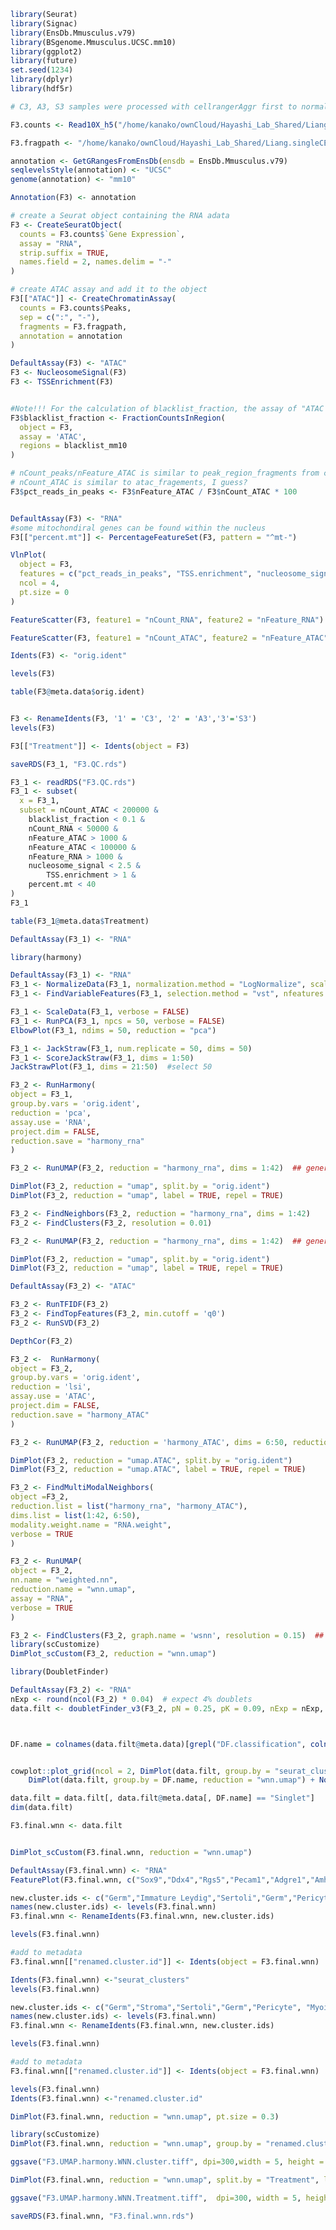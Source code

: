 ```r
library(Seurat)
library(Signac)
library(EnsDb.Mmusculus.v79)    
library(BSgenome.Mmusculus.UCSC.mm10)
library(ggplot2)
library(future)
set.seed(1234)
library(dplyr)
library(hdf5r)
```



```r
# C3, A3, S3 samples were processed with cellrangerAggr first to normalize their depth.

F3.counts <- Read10X_h5("/home/kanako/ownCloud/Hayashi_Lab_Shared/Liang.singleCELL/BPA.BPS/R.analysis/10.03.22.CellrangerAggrF3/cellranger/F3/outs/filtered_feature_bc_matrix.h5")

F3.fragpath <- "/home/kanako/ownCloud/Hayashi_Lab_Shared/Liang.singleCELL/BPA.BPS/R.analysis/10.03.22.CellrangerAggrF3/cellranger/F3/outs/atac_fragments.tsv.gz"

annotation <- GetGRangesFromEnsDb(ensdb = EnsDb.Mmusculus.v79)
seqlevelsStyle(annotation) <- "UCSC"
genome(annotation) <- "mm10"

Annotation(F3) <- annotation

# create a Seurat object containing the RNA adata
F3 <- CreateSeuratObject(
  counts = F3.counts$`Gene Expression`,
  assay = "RNA",
  strip.suffix = TRUE,
  names.field = 2, names.delim = "-"
)

# create ATAC assay and add it to the object
F3[["ATAC"]] <- CreateChromatinAssay(
  counts = F3.counts$Peaks,
  sep = c(":", "-"),
  fragments = F3.fragpath,
  annotation = annotation
)
```

```r
DefaultAssay(F3) <- "ATAC"
F3 <- NucleosomeSignal(F3)
F3 <- TSSEnrichment(F3)


#Note!!! For the calculation of blacklist_fraction, the assay of "ATAC' from cellranger should be used. If the "peaks" from MACS2 were used, the values for each cell will be all zero.
F3$blacklist_fraction <- FractionCountsInRegion(
  object = F3, 
  assay = 'ATAC',
  regions = blacklist_mm10
)

# nCount_peaks/nFeature_ATAC is similar to peak_region_fragments from cellranger.https://github.com/timoast/signac/issues/19
# nCount_ATAC is similar to atac_fragements, I guess?
F3$pct_reads_in_peaks <- F3$nFeature_ATAC / F3$nCount_ATAC * 100


DefaultAssay(F3) <- "RNA"
#some mitochondiral genes can be found within the nucleus
F3[["percent.mt"]] <- PercentageFeatureSet(F3, pattern = "^mt-")

VlnPlot(
  object = F3,
  features = c("pct_reads_in_peaks", "TSS.enrichment", "nucleosome_signal","blacklist_fraction","nCount_RNA", "nCount_ATAC","percent.mt", "nFeature_ATAC"),
  ncol = 4,
  pt.size = 0
)
```
```r
FeatureScatter(F3, feature1 = "nCount_RNA", feature2 = "nFeature_RNA")

FeatureScatter(F3, feature1 = "nCount_ATAC", feature2 = "nFeature_ATAC")
```

```r
Idents(F3) <- "orig.ident"

levels(F3)

table(F3@meta.data$orig.ident)


F3 <- RenameIdents(F3, '1' = 'C3', '2' = 'A3','3'='S3')
levels(F3)

F3[["Treatment"]] <- Idents(object = F3)

```



```r
saveRDS(F3_1, "F3.QC.rds")
```




```r
F3_1 <- readRDS("F3.QC.rds")
F3_1 <- subset(
  x = F3_1,
  subset = nCount_ATAC < 200000 &
    blacklist_fraction < 0.1 &
    nCount_RNA < 50000 &
    nFeature_ATAC > 1000 &
    nFeature_ATAC < 100000 &
    nFeature_RNA > 1000 &
    nucleosome_signal < 2.5 &
        TSS.enrichment > 1 &
    percent.mt < 40
)
F3_1
```




```r
table(F3_1@meta.data$Treatment) 
```

```r

DefaultAssay(F3_1) <- "RNA"

library(harmony)

DefaultAssay(F3_1) <- "RNA"
F3_1 <- NormalizeData(F3_1, normalization.method = "LogNormalize", scale.factor = 10000)
F3_1 <- FindVariableFeatures(F3_1, selection.method = "vst", nfeatures = 2000)

F3_1 <- ScaleData(F3_1, verbose = FALSE)
F3_1 <- RunPCA(F3_1, npcs = 50, verbose = FALSE) 
ElbowPlot(F3_1, ndims = 50, reduction = "pca")

F3_1 <- JackStraw(F3_1, num.replicate = 50, dims = 50)
F3_1 <- ScoreJackStraw(F3_1, dims = 1:50)
JackStrawPlot(F3_1, dims = 21:50)  #select 50


```



```r
F3_2 <- RunHarmony(
object = F3_1,
group.by.vars = 'orig.ident',
reduction = 'pca',
assay.use = 'RNA',
project.dim = FALSE,
reduction.save = "harmony_rna"
)

F3_2 <- RunUMAP(F3_2, reduction = "harmony_rna", dims = 1:42)  ## generate UMAP based on harmony_rna

DimPlot(F3_2, reduction = "umap", split.by = "orig.ident")
DimPlot(F3_2, reduction = "umap", label = TRUE, repel = TRUE)

```


```r
F3_2 <- FindNeighbors(F3_2, reduction = "harmony_rna", dims = 1:42)
F3_2 <- FindClusters(F3_2, resolution = 0.01) 

F3_2 <- RunUMAP(F3_2, reduction = "harmony_rna", dims = 1:42)  ## generate UMAP based on harmony_rna

DimPlot(F3_2, reduction = "umap", split.by = "orig.ident")
DimPlot(F3_2, reduction = "umap", label = TRUE, repel = TRUE)


```

```r
DefaultAssay(F3_2) <- "ATAC"

F3_2 <- RunTFIDF(F3_2)
F3_2 <- FindTopFeatures(F3_2, min.cutoff = 'q0')
F3_2 <- RunSVD(F3_2)

DepthCor(F3_2)

F3_2 <-  RunHarmony(
object = F3_2,
group.by.vars = 'orig.ident',
reduction = 'lsi',
assay.use = 'ATAC',
project.dim = FALSE,
reduction.save = "harmony_ATAC"
)

F3_2 <- RunUMAP(F3_2, reduction = 'harmony_ATAC', dims = 6:50, reduction.name = "umap.ATAC", reduction.key = "atacUMAP_")

DimPlot(F3_2, reduction = "umap.ATAC", split.by = "orig.ident")
DimPlot(F3_2, reduction = "umap.ATAC", label = TRUE, repel = TRUE)
```

```r
F3_2 <- FindMultiModalNeighbors(
object =F3_2,
reduction.list = list("harmony_rna", "harmony_ATAC"),
dims.list = list(1:42, 6:50),
modality.weight.name = "RNA.weight",
verbose = TRUE
)

F3_2 <- RunUMAP(
object = F3_2,
nn.name = "weighted.nn",
reduction.name = "wnn.umap",
assay = "RNA",
verbose = TRUE
)

F3_2 <- FindClusters(F3_2, graph.name = 'wsnn', resolution = 0.15)  ## #select 0.001- 0.015
library(scCustomize)
DimPlot_scCustom(F3_2, reduction = "wnn.umap")
```



```r
library(DoubletFinder)

DefaultAssay(F3_2) <- "RNA"
nExp <- round(ncol(F3_2) * 0.04)  # expect 4% doublets
data.filt <- doubletFinder_v3(F3_2, pN = 0.25, pK = 0.09, nExp = nExp, PCs = 1:42)



DF.name = colnames(data.filt@meta.data)[grepl("DF.classification", colnames(data.filt@meta.data))]


cowplot::plot_grid(ncol = 2, DimPlot(data.filt, group.by = "seurat_clusters", reduction = "wnn.umap") + NoAxes(),
    DimPlot(data.filt, group.by = DF.name, reduction = "wnn.umap") + NoAxes())
```




```r
data.filt = data.filt[, data.filt@meta.data[, DF.name] == "Singlet"]
dim(data.filt)
```






```r
F3.final.wnn <- data.filt


DimPlot_scCustom(F3.final.wnn, reduction = "wnn.umap")
```




```r
DefaultAssay(F3.final.wnn) <- "RNA"
FeaturePlot(F3.final.wnn, c("Sox9","Ddx4","Rgs5","Pecam1","Adgre1","Amh","Acta2","Cyp17a1","Cyp11a1","Inhba","Pdgfra","Il7r"), reduction = "wnn.umap")
```




```r
new.cluster.ids <- c("Germ","Immature Leydig","Sertoli","Germ","Pericyte", "Myoid","Sertoli","Immature Leydig","Endothelial","Lymphocyte","Myoid","Leydig","Macrophage")
names(new.cluster.ids) <- levels(F3.final.wnn)
F3.final.wnn <- RenameIdents(F3.final.wnn, new.cluster.ids)

levels(F3.final.wnn)

#add to metadata
F3.final.wnn[["renamed.cluster.id"]] <- Idents(object = F3.final.wnn)

```
```r
Idents(F3.final.wnn) <-"seurat_clusters"
levels(F3.final.wnn)

new.cluster.ids <- c("Germ","Stroma","Sertoli","Germ","Pericyte", "Myoid","Sertoli","Stroma","Endothelial","Innate Lymph","Myoid","Leydig","Macrophage")
names(new.cluster.ids) <- levels(F3.final.wnn)
F3.final.wnn <- RenameIdents(F3.final.wnn, new.cluster.ids)

levels(F3.final.wnn)

#add to metadata
F3.final.wnn[["renamed.cluster.id"]] <- Idents(object = F3.final.wnn)
```

```r
levels(F3.final.wnn)
Idents(F3.final.wnn) <-"renamed.cluster.id" 

DimPlot(F3.final.wnn, reduction = "wnn.umap", pt.size = 0.3)
```

```r
library(scCustomize)
DimPlot(F3.final.wnn, reduction = "wnn.umap", group.by = "renamed.cluster.id", label = TRUE, label.size = 5, repel = TRUE) + FontSize(x.title = 12, y.title = 12)+theme(axis.text = element_text(size = 8))+theme(strip.text = element_text(size=8, face="bold"))+NoLegend()+Blank_Theme()

ggsave("F3.UMAP.harmony.WNN.cluster.tiff", dpi=300,width = 5, height = 4)

DimPlot(F3.final.wnn, reduction = "wnn.umap", split.by = "Treatment", label = FALSE, label.size = 4, repel = TRUE) +FontSize(x.title = 8, y.title = 8)+theme(axis.text = element_text(size = 8))+theme(strip.text = element_text(size=8, face="bold"))+ggtitle("WNN")+NoLegend()

ggsave("F3.UMAP.harmony.WNN.Treatment.tiff",  dpi=300, width = 5, height = 2.5)
```

```r
saveRDS(F3.final.wnn, "F3.final.wnn.rds")
```





